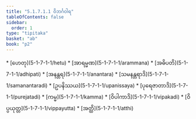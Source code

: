 ```yaml
---
title: "5.1.7.1.1 ဝိဘင်္ဂဝါရ"
tableOfContents: false
sidebar:
  order: 1
type: "tipitaka"
basket: "ab"
book: "p2"
---
```



<DynamicBreadcrumb />



<TableOfContents book="p2" section="5.1.7.1.1">
* [ဟေတု](5-1-7-1-1/hetu)
* [အာရမ္မဏ](5-1-7-1-1/arammana)
* [အဓိပတိ](5-1-7-1-1/adhipati)
* [အနန္တရ](5-1-7-1-1/anantara)
* [သမနန္တရာဒိ](5-1-7-1-1/samanantaradi)
* [ဥပနိဿယ](5-1-7-1-1/upanissaya)
* [ပုရေဇာတာဒိ](5-1-7-1-1/purejatadi)
* [ကမ္မ](5-1-7-1-1/kamma)
* [ဝိပါကာဒိ](5-1-7-1-1/vipakadi)
* [ဝိပ္ပယုတ္တ](5-1-7-1-1/vippayutta)
* [အတ္ထိ](5-1-7-1-1/atthi)
</TableOfContents>
